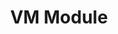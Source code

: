 ---
id: "node_hard_012"
questionType: "MULTIPLE_CHOICE"
title: "VM Module"
description: "What does the vm module allow you to do?"
difficulty: "HARD"
category: "Node.js"
options:
  - "Create virtual machines"
  - "Run code in a sandboxed context"
  - "Manage memory allocation"
  - "Handle virtual DOM"
correctAnswer: 1
---